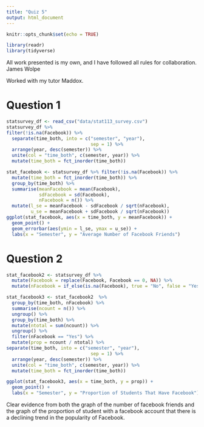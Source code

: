 ```yaml
---
title: "Quiz 5"
output: html_document
---
```


```r
knitr::opts_chunk$set(echo = TRUE)
```

```r
library(readr)
library(tidyverse)
```

All work presented is my own, and I have followed all rules for collaboration.
James Wolpe

Worked with my tutor Maddox.

# Question 1

```r
statsurvey_df <- read_csv("data/stat113_survey.csv")
statsurvey_df %>%
filter(!is.na(Facebook)) %>%
  separate(time_both, into = c("semester", "year"),
                               sep = 1) %>%
  arrange(year, desc(semester)) %>%
  unite(col = "time_both", c(semester, year)) %>%
  mutate(time_both = fct_inorder(time_both))

stat_facebook <- statsurvey_df %>% filter(!is.na(Facebook)) %>%
  mutate(time_both = fct_inorder(time_both)) %>%
  group_by(time_both) %>%
  summarise(meanFacebook = mean(Facebook),
            sdFacebook = sd(Facebook),
            nFacebook = n()) %>%
  mutate(l_se = meanFacebook - sdFacebook / sqrt(nFacebook),
         u_se = meanFacebook + sdFacebook / sqrt(nFacebook))
ggplot(stat_facebook, aes(x = time_both, y = meanFacebook)) +
  geom_point() +
  geom_errorbar(aes(ymin = l_se, ymax = u_se)) + 
  labs(x = "Semester", y = "Average Number of Facebook Friends")
```

# Question 2

```r
stat_facebook2 <- statsurvey_df %>% 
  mutate(Facebook = replace(Facebook, Facebook == 0, NA)) %>% 
  mutate(nFacebook = if_else(is.na(Facebook), true = "No", false = "Yes"))

stat_facebook3 <- stat_facebook2  %>%
  group_by(time_both, nFacebook) %>%
  summarise(ncount = n()) %>%
  ungroup() %>%
  group_by(time_both) %>%
  mutate(ntotal = sum(ncount)) %>%
  ungroup() %>%
  filter(nFacebook == "Yes") %>%
  mutate(prop = ncount / ntotal) %>%
separate(time_both, into = c("semester", "year"),
                               sep = 1) %>%
  arrange(year, desc(semester)) %>%
  unite(col = "time_both", c(semester, year)) %>%
  mutate(time_both = fct_inorder(time_both))

ggplot(stat_facebook3, aes(x = time_both, y = prop)) +
  geom_point() +
  labs(x = "Semester", y = "Proportion of Students That Have Facebook")
```

Clear evidence from both the graph of the number of facebook friends and the graph of the proportion of student with a facebook account that there is a declining trend in the popularity of Facebook.
